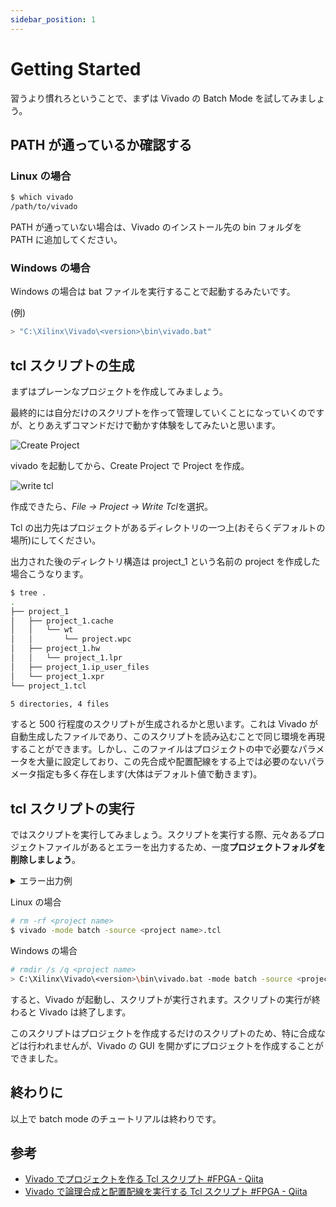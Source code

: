```yaml
---
sidebar_position: 1
---
```


# Getting Started

習うより慣れろということで、まずは Vivado の Batch Mode を試してみましょう。

## PATH が通っているか確認する

### Linux の場合

```sh
$ which vivado
/path/to/vivado
```

PATH が通っていない場合は、Vivado のインストール先の bin フォルダを PATH に追加してください。

### Windows の場合

Windows の場合は bat ファイルを実行することで起動するみたいです。

(例)

```sh
> "C:\Xilinx\Vivado\<version>\bin\vivado.bat"
```

## tcl スクリプトの生成

まずはプレーンなプロジェクトを作成してみましょう。

最終的には自分だけのスクリプトを作って管理していくことになっていくのですが、とりあえずコマンドだけで動かす体験をしてみたいと思います。

![Create Project](./img/create_project.png)

vivado を起動してから、Create Project で Project を作成。

![write tcl](./img/write_tcl.png)

作成できたら、*File -> Project -> Write Tcl*を選択。

Tcl の出力先はプロジェクトがあるディレクトリの一つ上(おそらくデフォルトの場所)にしてください。

出力された後のディレクトリ構造は project_1 という名前の project を作成した場合こうなります。

```sh
$ tree .
.
├── project_1
│   ├── project_1.cache
│   │   └── wt
│   │       └── project.wpc
│   ├── project_1.hw
│   │   └── project_1.lpr
│   ├── project_1.ip_user_files
│   └── project_1.xpr
└── project_1.tcl

5 directories, 4 files
```

すると 500 行程度のスクリプトが生成されるかと思います。これは Vivado が自動生成したファイルであり、このスクリプトを読み込むことで同じ環境を再現することができます。しかし、このファイルはプロジェクトの中で必要なパラメータを大量に設定しており、この先合成や配置配線をする上では必要のないパラメータ指定も多く存在します(大体はデフォルト値で動きます)。

## tcl スクリプトの実行

ではスクリプトを実行してみましょう。スクリプトを実行する際、元々あるプロジェクトファイルがあるとエラーを出力するため、一度**プロジェクトフォルダを削除しましょう**。

<details>
<summary>エラー出力例</summary>
<p>

```sh
$ vivado -mode batch -source project_1.tcl

****** Vivado v2022.2 (64-bit)
  **** SW Build 3671981 on Fri Oct 14 04:59:54 MDT 2022
  **** IP Build 3669848 on Fri Oct 14 08:30:02 MDT 2022
    ** Copyright 1986-2022 Xilinx, Inc. All Rights Reserved.

source project_1.tcl
# proc checkRequiredFiles { origin_dir} {
...
# create_project ${_xil_proj_name_} ./${_xil_proj_name_} -part xc7z020clg400-1
ERROR: [Common 17-53] User Exception: Project already exists on disk, please use '-force' option to overwrite:
     /home/cotton/Documents/wiki/project_1/project_1.xpr
     /home/cotton/Documents/wiki/project_1/project_1.cache
     /home/cotton/Documents/wiki/project_1/project_1.hw
     /home/cotton/Documents/wiki/project_1/project_1.ip_user_files
INFO: [Common 17-206] Exiting Vivado at Thu May  8 12:54:16 2025...
```

</p>
</details>

Linux の場合

```sh　
# rm -rf <project name>
$ vivado -mode batch -source <project name>.tcl
```

Windows の場合

```sh
# rmdir /s /q <project name>
> C:\Xilinx\Vivado\<version>\bin\vivado.bat -mode batch -source <project name>.tcl
```

すると、Vivado が起動し、スクリプトが実行されます。スクリプトの実行が終わると Vivado は終了します。

このスクリプトはプロジェクトを作成するだけのスクリプトのため、特に合成などは行われませんが、Vivado の GUI を開かずにプロジェクトを作成することができました。

## 終わりに

以上で batch mode のチュートリアルは終わりです。

## 参考

- [Vivado でプロジェクトを作る Tcl スクリプト #FPGA - Qiita](https://qiita.com/ikwzm/items/666dcf3b90c36d16a0ed)
- [Vivado で論理合成と配置配線を実行する Tcl スクリプト #FPGA - Qiita](https://qiita.com/ikwzm/items/36e5911c155c8303b705)
